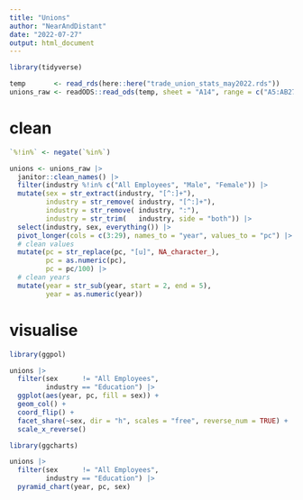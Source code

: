 ```yaml
---
title: "Unions"
author: "NearAndDistant"
date: "2022-07-27"
output: html_document
---
```


```r
library(tidyverse)

temp       <- read_rds(here::here("trade_union_stats_may2022.rds"))
unions_raw <- readODS::read_ods(temp, sheet = "A14", range = c("A5:AB272"), col_names = TRUE)

```

# clean
```r
`%!in%` <- negate(`%in%`)

unions <- unions_raw |>
  janitor::clean_names() |>
  filter(industry %!in% c("All Employees", "Male", "Female")) |>
  mutate(sex = str_extract(industry, "[^:]+"),
         industry = str_remove( industry, "[^:]+"),
         industry = str_remove( industry, ":"),
         industry = str_trim(   industry, side = "both")) |>
  select(industry, sex, everything()) |>
  pivot_longer(cols = c(3:29), names_to = "year", values_to = "pc") |>
  # clean values
  mutate(pc = str_replace(pc, "[u]", NA_character_),
         pc = as.numeric(pc),
         pc = pc/100) |>
  # clean years
  mutate(year = str_sub(year, start = 2, end = 5),
         year = as.numeric(year))

```

# visualise
```r
library(ggpol)

unions |>
  filter(sex      != "All Employees",
         industry == "Education") |>
  ggplot(aes(year, pc, fill = sex)) +
  geom_col() +
  coord_flip() +
  facet_share(~sex, dir = "h", scales = "free", reverse_num = TRUE) +
  scale_x_reverse()

library(ggcharts)

unions |>
  filter(sex      != "All Employees",
         industry == "Education") |>
  pyramid_chart(year, pc, sex)

```
